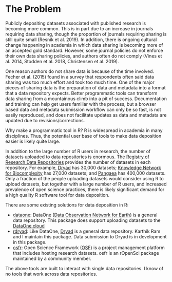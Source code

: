 # The Problem
<!-- 
Outlining the issue / weak point / problem to be solved by this proposal. This should be a compelling section that sets the reader up for the next section - the proposed solution!

It is important to cover:

 - [ ] What the problem is
 - [ ] Who it affects
 - [ ] Have there been previous attempts to resolve the problem
 - [ ] Why it should be tackled
-->

Publicly depositing datasets associated with published research is becoming more common. This is in part due to an increase in journals requiring data sharing, though the proportion of journals requiring sharing is still quite small (Resnik et al. 2019). In addition, there is ongoing cultural change happening in academia in which data sharing is becoming more of an accepted gold standard. However, some journal policies do not enforce their own data sharing policies, and authors often do not comply (Vines et al. 2014, Stodden et al. 2018, Christensen et al. 2019). 

One reason authors do not share data is because of the time involved. Fecher et al. (2015) found in a survey that respondents often said data sharing was too much effort and took too much time. One of the major pieces of sharing data is the preparation of data and metadata into a format that a data repository expects. Better programmatic tools can transform data sharing from a mountainous climb into a pit of success. Documentation and training can help get users familiar with the process, but a browser based data and metadata submission workflow can only be so fast, is not easily reproduced, and does not facilitate updates as data and metadata are updated due to revisions/corrections.

Why make a programmatic tool in R?  R is widespread in academia in many disciplines. Thus, the potential user base of tools to make data deposition easier is likely quite large.

In addition to the large number of R users in research, the number of datasets uploaded to data repositories is enormous. The [Registry of Research Data Repositories](https://www.re3data.org/) provides the number of datasets in each repository. For example, [Dryad](https://datadryad.org/) has 30,000 datasets; [Knowledge Network for Biocomplexity](https://knb.ecoinformatics.org/) has 27,000 datasets; and [Pangaea](https://www.pangaea.de/) has 400,000 datasets. Only a fraction of the people uploading datasets would consider using R to upload datasets, but together with a large number of R users, and increased prevalence of open science practices, there is likely significant demand for a high quality R software tool for data deposition.

There are some existing solutions for data deposition in R:

- [dataone](https://cloud.r-project.org/web/packages/dataone/): DataOne ([Data Observation Network for Earth](https://www.dataone.org/)) is a general data repository. This package does support uploading datasets to the [DataOne cloud](https://cran.r-project.org/web/packages/dataone/vignettes/v05-upload-data.html) 
- [rdryad](https://cloud.r-project.org/web/packages/rdryad/): Like DataOne, [Dryad](https://datadryad.org/stash) is a general data repository. Karthik Ram and I maintain this package. Data submission to Dryad is in development in this package.
- [osfr](https://cloud.r-project.org/web/packages/osfr): Open Science Framework ([OSF](https://osf.io/)) is a project management platform that includes hosting research datasets. osfr is an rOpenSci package maintained by a community member.

The above tools are built to interact with single data repositories. I know of no tools that work across data repositories.
